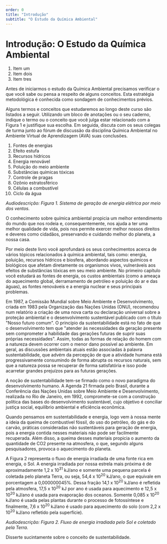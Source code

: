 ```yaml
---
order: 0
title: "Introdução"
subtitle: "O Estudo da Química Ambiental"
---
```


# Introdução: O Estudo da Química Ambiental

<Activity title="Desenvolvendo e aplicando o conhecimento">
<ol>
    <li>Item um</li>
    <li>Item dois</li>
    <li>Item tres</li>
</ol>
</Activity>

Antes de iniciarmos o estudo da Química Ambiental precisamos verificar o que você sabe ou pensa a respeito de alguns conceitos. Esta estratégia metodológica é conhecida como sondagem de conhecimentos prévios.

Alguns termos e conceitos que estudaremos ao longo deste curso são listados a seguir. Utilizando um bloco de anotações ou o seu caderno, indique o termo ou o conceito que você julga estar relacionado com a Figura 1 e justifique sua escolha. Em seguida, discuta com os seus colegas de turma junto ao fórum de discussão da disciplina Química Ambiental no Ambiente Virtual de Aprendizagem (AVA) suas conclusões.

1.  Fontes de energias
2.  Efeito estufa
3.  Recursos hídricos
4.  Energia renovável
5.  Poluição do meio ambiente
6.  Substâncias químicas tóxicas
7.  Controle de pragas
8.  Ozônio estratosférico
9.  Células a combustível
10. Ciclo da água

_Audiodescrição: Figura 1. Sistema de geração de energia elétrica por meio dos ventos._

O conhecimento sobre química ambiental propicia um melhor entendimento do mundo que nos rodeia e, consequentemente, nos ajuda a ter uma melhor qualidade de vida, pois nos permite exercer melhor nossos direitos e deveres como cidadãos, preservando e cuidando melhor do planeta, a nossa casa.

Por meio deste livro você aprofundará os seus conhecimentos acerca de vários tópicos relacionados à química ambiental, tais como: energia, poluição, recursos hídricos e biosfera, abordando aspectos químicos e biológicos que afetam diretamente os organismos vivos, vulneráveis aos efeitos de substâncias tóxicas em seu meio ambiente. No primeiro capítulo você estudará as fontes de energia, os custos ambientais (como a ameaça do aquecimento global, derramamento de petróleo e poluição do ar e das águas), as fontes renováveis e a energia nuclear e seus principais problemas.

Em 1987, a Comissão Mundial sobre Meio Ambiente e Desenvolvimento, criada em 1983 pela Organização das Nações Unidas (ONU), recomendou num relatório a criação de uma nova carta ou declaração universal sobre a proteção ambiental e o desenvolvimento sustentável publicado com o título "Nosso futuro comum". O princípio da sustentabilidade está no fato de que o desenvolvimento tem que "atender às necessidades da geração presente sem comprometer a habilidade das gerações futuras de suprir suas próprias necessidades". Assim, todas as formas de relação do homem com a natureza devem ocorrer com o menor dano possível ao ambiente. Em geral, as discussões ambientais atuais estão associadas à palavra sustentabilidade, que advém da percepção de que a atividade humana está progressivamente consumindo de forma abrupta os recursos naturais, sem que a natureza possa se recuperar de forma satisfatória e isso pode acarretar grandes prejuízos para as futuras gerações.

A noção de sustentabilidade tem-se firmado como o novo paradigma do desenvolvimento humano. A Agenda 21 firmada pelo Brasil, durante a Conferência das Nações Unidas sobre Meio Ambiente e Desenvolvimento, realizada no Rio de Janeiro, em 1992, compromete-se com a construção política das bases do desenvolvimento sustentável, cujo objetivo é conciliar justiça social, equilíbrio ambiental e eficiência econômica.

Quando pensamos em sustentabilidade e energia, logo vem à nossa mente a ideia da queima de combustível fóssil, do uso do petróleo, do gás e do carvão, práticas consideradas não sustentáveis para geração de energia, pois a energia contida nesses materiais não pode ser facilmente recuperada. Além disso, a queima desses materiais propicia o aumento da quantidade de CO2 presente na atmosfera, o que, segundo alguns pesquisadores, provoca o aquecimento do planeta.

A Figura 2 representa o fluxo de energia irradiada de uma fonte rica em energia, o Sol. A energia irradiada por nossa estrela mais próxima é de aproximadamente 1,2 x 10<sup>31</sup> kJ/ano e somente uma pequena parcela é coletada pelo planeta Terra, ou seja, 54,4 x 10<sup>20</sup> kJ/ano, o que equivale em porcentagem a 0,000000045%. Dessa fração 14,1 x 10<sup>20</sup> kJ/ano é refletida pela atmosfera, 17,5 x 10<sup>20</sup> kJ por ano é usada para aquecimento e 12,5 x 10<sup>20</sup> kJ/ano é usada para evaporação dos oceanos. Somente 0,085 x 10<sup>20</sup> kJ/ano é usada pelas plantas durante o processo de fotossíntese e finalmente, 7,6 x 10<sup>20</sup> kJ/ano é usado para aquecimento do solo (com 2,2 x 10<sup>20</sup> kJ/ano refletido pela superfície).

_Audiodescrição: Figura 2. Fluxo de energia irradiada pelo Sol e coletado pela Terra._

<Activity title="Desenvolvendo e aplicando o conhecimento">
Disserte sucintamente sobre o conceito de sustentabilidade.
</Activity>
